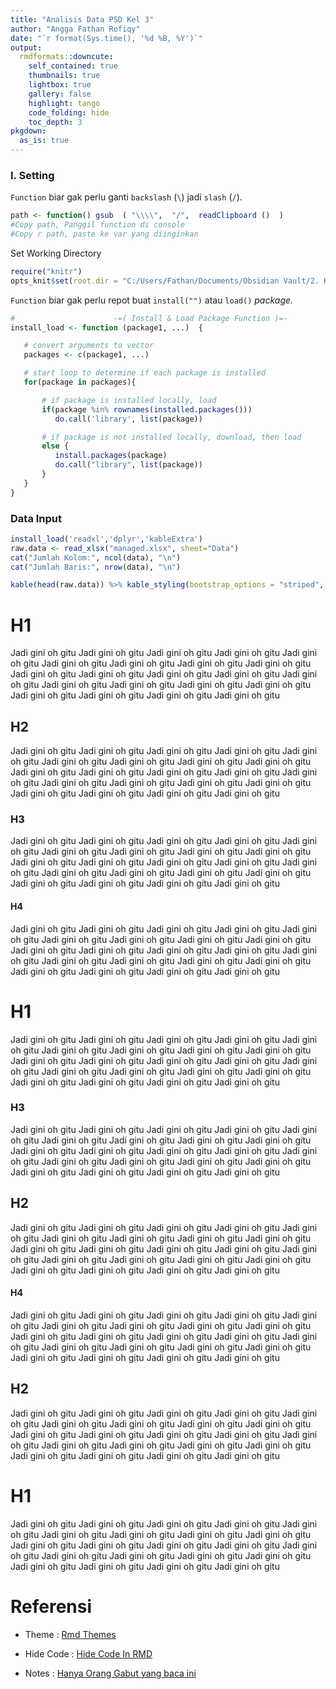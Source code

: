 ```yaml
---
title: "Analisis Data PSD Kel 3"
author: "Angga Fathan Rofiqy"
date: "`r format(Sys.time(), '%d %B, %Y')`"
output:
  rmdformats::downcute:
    self_contained: true
    thumbnails: true
    lightbox: true
    gallery: false
    highlight: tango
    code_folding: hide
    toc_depth: 3
pkgdown:
  as_is: true
---
```


### I. Setting

`Function` biar gak perlu ganti `backslash` (`\`) jadi `slash` (`/`).

```r
path <- function() gsub  ( "\\\\",  "/",  readClipboard ()  )
#Copy path, Panggil function di console
#Copy r path, paste ke var yang diinginkan
```

Set Working Directory

```r
require("knitr")
opts_knit$set(root.dir = "C:/Users/Fathan/Documents/Obsidian Vault/2. Kuliah/Smt 5/8. Pengantar Sains Data/Proj")
```

`Function` biar gak perlu repot buat `install("")` atau `load()` *package.*

```r
#                      -=( Install & Load Package Function )=-
install_load <- function (package1, ...)  {   

   # convert arguments to vector
   packages <- c(package1, ...)

   # start loop to determine if each package is installed
   for(package in packages){

       # if package is installed locally, load
       if(package %in% rownames(installed.packages()))
          do.call('library', list(package))

       # if package is not installed locally, download, then load
       else {
          install.packages(package)
          do.call("library", list(package))
       }
   } 
}
```

### Data Input

```r
install_load('readxl','dplyr','kableExtra')
raw.data <- read_xlsx("managed.xlsx", sheet="Data")
cat("Jumlah Kolom:", ncol(data), "\n")
cat("Jumlah Baris:", nrow(data), "\n")

kable(head(raw.data)) %>% kable_styling(bootstrap_options = "striped", full_width = FALSE)
```

# H1

Jadi gini oh gitu Jadi gini oh gitu Jadi gini oh gitu Jadi gini oh gitu Jadi gini oh gitu Jadi gini oh gitu Jadi gini oh gitu Jadi gini oh gitu Jadi gini oh gitu Jadi gini oh gitu Jadi gini oh gitu Jadi gini oh gitu Jadi gini oh gitu Jadi gini oh gitu Jadi gini oh gitu Jadi gini oh gitu Jadi gini oh gitu Jadi gini oh gitu Jadi gini oh gitu Jadi gini oh gitu Jadi gini oh gitu Jadi gini oh gitu

## H2

Jadi gini oh gitu Jadi gini oh gitu Jadi gini oh gitu Jadi gini oh gitu Jadi gini oh gitu Jadi gini oh gitu Jadi gini oh gitu Jadi gini oh gitu Jadi gini oh gitu Jadi gini oh gitu Jadi gini oh gitu Jadi gini oh gitu Jadi gini oh gitu Jadi gini oh gitu Jadi gini oh gitu Jadi gini oh gitu Jadi gini oh gitu Jadi gini oh gitu Jadi gini oh gitu Jadi gini oh gitu Jadi gini oh gitu Jadi gini oh gitu

### H3

Jadi gini oh gitu Jadi gini oh gitu Jadi gini oh gitu Jadi gini oh gitu Jadi gini oh gitu Jadi gini oh gitu Jadi gini oh gitu Jadi gini oh gitu Jadi gini oh gitu Jadi gini oh gitu Jadi gini oh gitu Jadi gini oh gitu Jadi gini oh gitu Jadi gini oh gitu Jadi gini oh gitu Jadi gini oh gitu Jadi gini oh gitu Jadi gini oh gitu Jadi gini oh gitu Jadi gini oh gitu Jadi gini oh gitu Jadi gini oh gitu

#### H4

Jadi gini oh gitu Jadi gini oh gitu Jadi gini oh gitu Jadi gini oh gitu Jadi gini oh gitu Jadi gini oh gitu Jadi gini oh gitu Jadi gini oh gitu Jadi gini oh gitu Jadi gini oh gitu Jadi gini oh gitu Jadi gini oh gitu Jadi gini oh gitu Jadi gini oh gitu Jadi gini oh gitu Jadi gini oh gitu Jadi gini oh gitu Jadi gini oh gitu Jadi gini oh gitu Jadi gini oh gitu Jadi gini oh gitu Jadi gini oh gitu

# H1

Jadi gini oh gitu Jadi gini oh gitu Jadi gini oh gitu Jadi gini oh gitu Jadi gini oh gitu Jadi gini oh gitu Jadi gini oh gitu Jadi gini oh gitu Jadi gini oh gitu Jadi gini oh gitu Jadi gini oh gitu Jadi gini oh gitu Jadi gini oh gitu Jadi gini oh gitu Jadi gini oh gitu Jadi gini oh gitu Jadi gini oh gitu Jadi gini oh gitu Jadi gini oh gitu Jadi gini oh gitu Jadi gini oh gitu Jadi gini oh gitu

### H3

Jadi gini oh gitu Jadi gini oh gitu Jadi gini oh gitu Jadi gini oh gitu Jadi gini oh gitu Jadi gini oh gitu Jadi gini oh gitu Jadi gini oh gitu Jadi gini oh gitu Jadi gini oh gitu Jadi gini oh gitu Jadi gini oh gitu Jadi gini oh gitu Jadi gini oh gitu Jadi gini oh gitu Jadi gini oh gitu Jadi gini oh gitu Jadi gini oh gitu Jadi gini oh gitu Jadi gini oh gitu Jadi gini oh gitu Jadi gini oh gitu

## H2

Jadi gini oh gitu Jadi gini oh gitu Jadi gini oh gitu Jadi gini oh gitu Jadi gini oh gitu Jadi gini oh gitu Jadi gini oh gitu Jadi gini oh gitu Jadi gini oh gitu Jadi gini oh gitu Jadi gini oh gitu Jadi gini oh gitu Jadi gini oh gitu Jadi gini oh gitu Jadi gini oh gitu Jadi gini oh gitu Jadi gini oh gitu Jadi gini oh gitu Jadi gini oh gitu Jadi gini oh gitu Jadi gini oh gitu Jadi gini oh gitu

#### H4

Jadi gini oh gitu Jadi gini oh gitu Jadi gini oh gitu Jadi gini oh gitu Jadi gini oh gitu Jadi gini oh gitu Jadi gini oh gitu Jadi gini oh gitu Jadi gini oh gitu Jadi gini oh gitu Jadi gini oh gitu Jadi gini oh gitu Jadi gini oh gitu Jadi gini oh gitu Jadi gini oh gitu Jadi gini oh gitu Jadi gini oh gitu Jadi gini oh gitu Jadi gini oh gitu Jadi gini oh gitu Jadi gini oh gitu Jadi gini oh gitu

## H2

Jadi gini oh gitu Jadi gini oh gitu Jadi gini oh gitu Jadi gini oh gitu Jadi gini oh gitu Jadi gini oh gitu Jadi gini oh gitu Jadi gini oh gitu Jadi gini oh gitu Jadi gini oh gitu Jadi gini oh gitu Jadi gini oh gitu Jadi gini oh gitu Jadi gini oh gitu Jadi gini oh gitu Jadi gini oh gitu Jadi gini oh gitu Jadi gini oh gitu Jadi gini oh gitu Jadi gini oh gitu Jadi gini oh gitu Jadi gini oh gitu

# H1

Jadi gini oh gitu Jadi gini oh gitu Jadi gini oh gitu Jadi gini oh gitu Jadi gini oh gitu Jadi gini oh gitu Jadi gini oh gitu Jadi gini oh gitu Jadi gini oh gitu Jadi gini oh gitu Jadi gini oh gitu Jadi gini oh gitu Jadi gini oh gitu Jadi gini oh gitu Jadi gini oh gitu Jadi gini oh gitu Jadi gini oh gitu Jadi gini oh gitu Jadi gini oh gitu Jadi gini oh gitu Jadi gini oh gitu Jadi gini oh gitu

# Referensi

-   Theme : [Rmd Themes](https://cran.r-project.org/web/packages/rmdformats/readme/README.html)

-   Hide Code : [Hide Code In RMD](https://bookdown.org/yihui/rmarkdown-cookbook/fold-show.html)

-   Notes : [Hanya Orang Gabut yang baca ini](https://github.com/Zen-Rofiqy/STA1381-PSD/blob/main/Proj/Curhat.txt)
